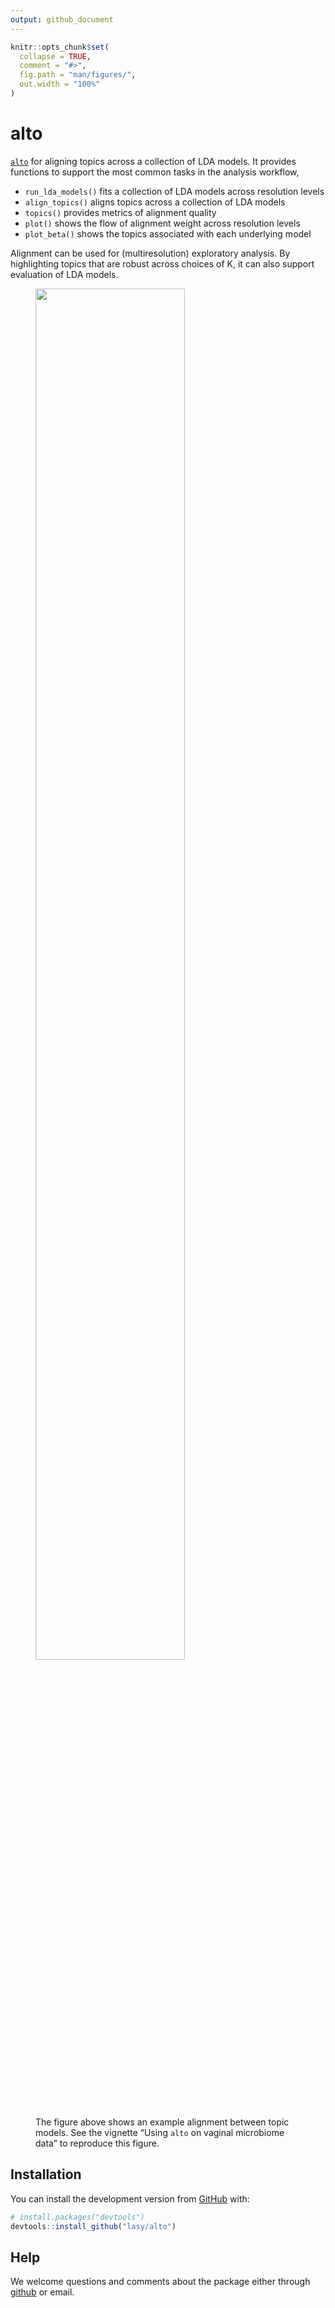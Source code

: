 ```yaml
---
output: github_document
---
```


<!-- README.md is generated from README.Rmd. Please edit that file -->

```r
knitr::opts_chunk$set(
  collapse = TRUE,
  comment = "#>",
  fig.path = "man/figures/",
  out.width = "100%"
)
```

# alto

<!-- badges: start -->
<!-- badges: end -->

[`alto`](https://lasy.github.io/alto/index.html) for aligning topics across a collection of LDA models. It provides functions to support the most common tasks in the analysis workflow,

* `run_lda_models()` fits a collection of LDA models across resolution levels
* `align_topics()` aligns topics across a collection of LDA models
* `topics()` provides metrics of alignment quality
* `plot()` shows the flow of alignment weight across resolution levels
* `plot_beta()` shows the topics associated with each underlying model

Alignment can be used for (multiresolution) exploratory analysis. 
By highlighting topics that are robust across choices of K, it can also support evaluation of LDA models.

<figure>
  <img src="man/figures/README-alignment-viz-2.png" width="75%"/>
  <figcaption>The figure above shows an example alignment between topic models. See the vignette "Using `alto` on vaginal microbiome data" to reproduce this figure.</figcaption>
</figure>


## Installation

<!-- You can install the released version of alto from [CRAN](https://CRAN.R-project.org) with: -->

<!-- ``` r -->
<!-- install.packages("alto") -->
<!-- ``` -->

<!-- And  -->

You can install the development version from [GitHub](https://github.com/) with:

``` r
# install.packages("devtools")
devtools::install_github("lasy/alto")
```

## Help

We welcome questions and comments about the package either through
[github](https://github.com/lasy/alto/issues) or email.
